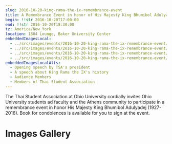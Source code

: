 ```yaml
---
slug: 2016-10-20-king-rama-the-ix-remembrance-event
title: A Remembrance Event in honor of His Majesty King Bhumibol Adulyadej
begin: !!str 2016-10-20T17:00:00
end: !!str 2016-10-20T18:30:00
tz: America/New_York
location: 1804 Lounge, Baker University Center
embeddedImagesLocal:
  - ../src/images/events/2016-10-20-king-rama-the-ix-remembrance-event/14715647_1500448243305139_9148809582588862602_o.jpg
  - ../src/images/events/2016-10-20-king-rama-the-ix-remembrance-event/14712655_1500452869971343_7377071512299025786_o.jpg
  - ../src/images/events/2016-10-20-king-rama-the-ix-remembrance-event/14715720_1500454166637880_6019394209205031098_o.jpg
  - ../src/images/events/2016-10-20-king-rama-the-ix-remembrance-event/14753351_1500453343304629_2504636240308007767_o.jpg
embeddedImagesLocalAlts:
  - Opening speech by TSA's president
  - A speech about King Rama the IX's history
  - Audience Members
  - Members of Thai Student Association
---
```


The Thai Student Association at Ohio University cordially invites Ohio University students ad faculty and the Athens community to participate in a remembrance event in honor His Majesty King Bhumibol Adulyadej (1927-2016). Book for condolences is available for you to sign at the event.

# Images Gallery

<Carousel />

